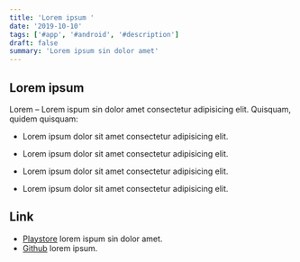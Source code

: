 ```yaml
---
title: 'Lorem ipsum '
date: '2019-10-10'
tags: ['#app', '#android', '#description']
draft: false
summary: 'Lorem ipsum sin dolor amet'
---
```


## Lorem ipsum

Lorem –
Lorem ispum sin dolor amet consectetur adipisicing elit. Quisquam, quidem quisquam:

- Lorem ipsum dolor sit amet consectetur adipisicing elit.

- Lorem ipsum dolor sit amet consectetur adipisicing elit.

- Lorem ipsum dolor sit amet consectetur adipisicing elit.

- Lorem ipsum dolor sit amet consectetur adipisicing elit.

## Link

- [Playstore](https://play.google.com/) lorem ispum sin dolor amet.
- [Github](https://github.com/VinceTheGenius) lorem ipsum.

